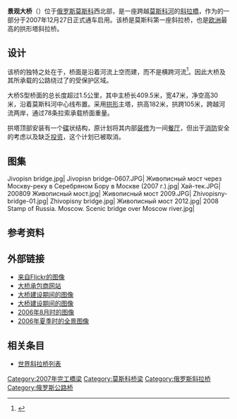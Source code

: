 {{noteTA
|G1=地名
|1=zh-hans:斜拉桥;zh-hk:斜拉橋;zh-tw:斜張橋;}}
{{Infobox bridge
|image            = Zhivopisny_Bridge_from_Krylatsky_Hills_2.JPG
|image_size    = 
|caption          = 
|bridge_name = 景观大桥
|native_name  = Живописный Мост
|native_name_lang= 
|official_name = 
|other_name   = 
|locale             = {{flagicon|RUS}} [[莫斯科|莫斯科]]
|carries            = 公路
|crosses           = [[莫斯科河|莫斯科河]]
|owner            = 
|maint             = 
|designer        = 
|engineering   = 
|architect        = 
|material         = [[钢|钢]]、[[混凝土|混凝土]]
|design            = [[斜拉桥|斜拉桥]]
|mainspan       = {{convert|409.5|m|0}}
|spans             = 
|length            = {{convert|1460|m|0}}
|width             = {{convert|47|m|0}}
|height            = {{convert|182|m|0}}
|below             = {{convert|30|m|0}}
|coordinates    = {{Coord|55.776229|37.443201|type:landmark_region:CN|display=inline,title}}
|builder           = 
|fabricator       = 
|begin             = 
|complete       = 
|open              = 2007年12月27日
|cost                = 
|traffic             = 
|toll                 = 
|preceded       = 
|followed        = 
|extra              = {{Location map | Russia Moscow | label= | label_size= | alt= | position= | background= | lat=55.776229 | long=37.443201 | mark=AB-Brücke.svg | marksize=10 | float=center | width= | caption=景观大桥在莫斯科的位置}}
}}

'''景观大桥'''（{{Lang-rus|Живописный Мост|Zhivopisny most}}）位于[[俄罗斯|俄罗斯]][[莫斯科|莫斯科]]西北部，是一座跨越[[莫斯科河|莫斯科河]]的[[斜拉橋|斜拉橋]]，作为{{link-ru|红普列斯妮娅大道|Краснопресненский проспект}}的一部分于2007年12月27日正式通车启用。该桥是莫斯科第一座斜拉桥，也是[[欧洲|欧洲]]最高的拱形塔斜拉桥。

== 设计 ==
该桥的独特之处在于，桥面是沿着河流上空而建，而不是横跨河流<ref>{{cite web|url=http://www.roads.ru/kp/img/map.php?link=kp-most|title=Мостовой переход вантово-арочной конструкции|date=2005-02-14|publisher=Roads.ru|language=ru|access-date=2017-01-10|archive-url=https://web.archive.org/web/20080305113040/http://www.roads.ru/kp/img/map.php?link=kp-most|archive-date=2008-03-05|dead-url=yes}}</ref>。因此大桥及其所承载的公路绕过了{{link-ru|银松林公园|Серебряный Бор}}的受保护区域。

大桥S型桥面的总长度超过1.5公里，其中主桥长409.5米，宽47米，净空高30米，沿着莫斯科河中心线布置。采用[[拱形|拱形]]主塔，拱高182米，拱跨105米，跨越河流两岸，通过78条拉索承载桥面重量。

拱塔顶部安装有一个[[碟|碟]]状结构，原计划将其内部[[装修|装修]]为一间[[餐厅|餐厅]]，但出于[[消防|消防]]安全的考虑以及缺乏[[投资|投资]]，这个计划已被取消。

== 图集 ==
<gallery>
Jivopisn bridge.jpg|
Jivopisn bridge-0607.JPG|
Живописный мост через Москву-реку в Серебряном Бору в Москве (2007 г.).jpg|
Хай-тек.JPG|
200809 Живописный мост.jpg|
Живописный мост 2009.JPG|
Zhivopisny-bridge-01.jpg|
Zhivopisny bridge.jpg|
Живописный мост 2012.jpg|
2008 Stamp of Russia. Moscow. Scenic bridge over Moscow river.jpg|
</gallery>

== 参考资料 ==
{{reflist}}

== 外部链接 ==
* [http://www.flickr.com/photos/27407770@N02/3369891421/ 来自Flickr的图像] {{Wayback|url=http://www.flickr.com/photos/27407770@N02/3369891421/ |date=20160722213628 }}
* [http://www.mo18.ru 大桥承包商网站] {{Wayback|url=http://www.mo18.ru/ |date=20161224033733 }}
* [http://www.kventz.ru/moscow/city/city_060724.html 大桥建设期间的图像] {{Wayback|url=http://www.kventz.ru/moscow/city/city_060724.html |date=20080427225314 }}
* [http://www.photosight.ru/photo.php?photoid=1685841 大桥建设期间的图像]
* [https://web.archive.org/web/20070928050444/http://www.stream-photo.ru/users/LYNX/11676/ 2006年8月时的图像]
* [https://web.archive.org/web/20120206055351/http://photos.streamphoto.ru/2/b/3/1a45f8002a4f1d78a69cbb28666ed3b2.jpg 2006年夏季时的全景图像]

== 相关条目 ==
* [[世界斜拉桥列表|世界斜拉桥列表]]

[[Category:2007年完工橋梁|Category:2007年完工橋梁]]
[[Category:莫斯科桥梁|Category:莫斯科桥梁]]
[[Category:俄罗斯斜拉桥|Category:俄罗斯斜拉桥]]
[[Category:俄罗斯公路桥|Category:俄罗斯公路桥]]